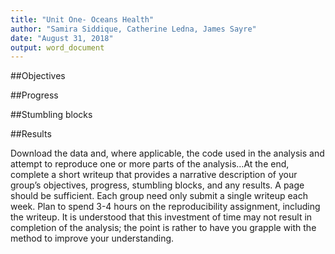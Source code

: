 ```yaml
---
title: "Unit One- Oceans Health"
author: "Samira Siddique, Catherine Ledna, James Sayre"
date: "August 31, 2018"
output: word_document
---
```


##Objectives

##Progress

##Stumbling blocks

##Results

Download the data and, where applicable, the code used in the analysis and attempt to reproduce one or more parts of the analysis...At the end, complete a short writeup that provides a narrative description of your group’s objectives, progress, stumbling blocks, and any results. A page should be sufficient. Each group need only submit a single writeup each week. Plan to spend 3-4 hours on the reproducibility assignment, including the writeup. It is understood that this investment of time may not result in completion of the analysis; the point is rather to have you grapple with the method to improve your understanding.